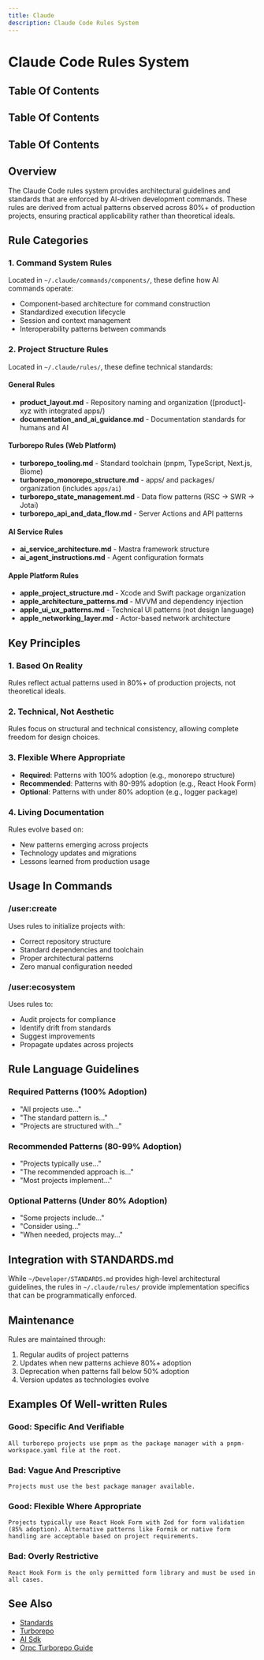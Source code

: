 ```yaml
---
title: Claude
description: Claude Code Rules System
---
```


# Claude Code Rules System

## Table Of Contents

<!-- Generated placeholder; add anchors as needed -->

## Table Of Contents

<!-- Generated placeholder; add anchors as needed -->

## Table Of Contents

<!-- Generated placeholder; add anchors as needed -->

## Overview

The Claude Code rules system provides architectural guidelines and standards that are enforced by AI-driven development commands. These rules are derived from actual patterns observed across 80%+ of production projects, ensuring practical applicability rather than theoretical ideals.

## Rule Categories

### 1. Command System Rules
Located in `~/.claude/commands/components/`, these define how AI commands operate:
- Component-based architecture for command construction
- Standardized execution lifecycle
- Session and context management
- Interoperability patterns between commands

### 2. Project Structure Rules
Located in `~/.claude/rules/`, these define technical standards:

#### General Rules
- **product_layout.md** - Repository naming and organization ([product]-xyz with integrated apps/)
- **documentation_and_ai_guidance.md** - Documentation standards for humans and AI

#### Turborepo Rules (Web Platform)
- **turborepo_tooling.md** - Standard toolchain (pnpm, TypeScript, Next.js, Biome)
- **turborepo_monorepo_structure.md** - apps/ and packages/ organization (includes `apps/ai`)
- **turborepo_state_management.md** - Data flow patterns (RSC → SWR → Jotai)
- **turborepo_api_and_data_flow.md** - Server Actions and API patterns

#### AI Service Rules
- **ai_service_architecture.md** - Mastra framework structure
- **ai_agent_instructions.md** - Agent configuration formats

#### Apple Platform Rules
- **apple_project_structure.md** - Xcode and Swift package organization
- **apple_architecture_patterns.md** - MVVM and dependency injection
- **apple_ui_ux_patterns.md** - Technical UI patterns (not design language)
- **apple_networking_layer.md** - Actor-based network architecture

## Key Principles

### 1. Based On Reality
Rules reflect actual patterns used in 80%+ of production projects, not theoretical ideals.

### 2. Technical, Not Aesthetic
Rules focus on structural and technical consistency, allowing complete freedom for design choices.

### 3. Flexible Where Appropriate
- **Required**: Patterns with 100% adoption (e.g., monorepo structure)
- **Recommended**: Patterns with 80-99% adoption (e.g., React Hook Form)
- **Optional**: Patterns with under 80% adoption (e.g., logger package)

### 4. Living Documentation
Rules evolve based on:
- New patterns emerging across projects
- Technology updates and migrations
- Lessons learned from production usage

## Usage In Commands

### /user:create
Uses rules to initialize projects with:
- Correct repository structure
- Standard dependencies and toolchain
- Proper architectural patterns
- Zero manual configuration needed

### /user:ecosystem
Uses rules to:
- Audit projects for compliance
- Identify drift from standards
- Suggest improvements
- Propagate updates across projects

## Rule Language Guidelines

### Required Patterns (100% Adoption)
- "All projects use..."
- "The standard pattern is..."
- "Projects are structured with..."

### Recommended Patterns (80-99% Adoption)
- "Projects typically use..."
- "The recommended approach is..."
- "Most projects implement..."

### Optional Patterns (Under 80% Adoption)
- "Some projects include..."
- "Consider using..."
- "When needed, projects may..."

## Integration with STANDARDS.md

While `~/Developer/STANDARDS.md` provides high-level architectural guidelines, the rules in `~/.claude/rules/` provide implementation specifics that can be programmatically enforced.

## Maintenance

Rules are maintained through:
1. Regular audits of project patterns
2. Updates when new patterns achieve 80%+ adoption
3. Deprecation when patterns fall below 50% adoption
4. Version updates as technologies evolve

## Examples Of Well-written Rules

### Good: Specific And Verifiable
```
All turborepo projects use pnpm as the package manager with a pnpm-workspace.yaml file at the root.
```

### Bad: Vague And Prescriptive
```
Projects must use the best package manager available.
```

### Good: Flexible Where Appropriate
```
Projects typically use React Hook Form with Zod for form validation (85% adoption). Alternative patterns like Formik or native form handling are acceptable based on project requirements.
```

### Bad: Overly Restrictive
```
React Hook Form is the only permitted form library and must be used in all cases.
```

## See Also

- [Standards](/architecture/standards)
- [Turborepo](/tools/stack/turborepo)
- [AI Sdk](/tools/stack/ai-sdk)
- [Orpc Turborepo Guide](/tools/integrations/orpc-turborepo-guide)
